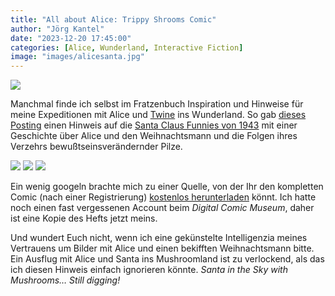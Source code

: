 ```yaml
---
title: "All about Alice: Trippy Shrooms Comic"
author: "Jörg Kantel"
date: "2023-12-20 17:45:00"
categories: [Alice, Wunderland, Interactive Fiction]
image: "images/alicesanta.jpg"
---
```


[![](images/alicesanta-b.jpg)](https://digitalcomicmuseum.com/preview/index.php?did=19540&page=5)

Manchmal finde ich selbst im Fratzenbuch Inspiration und Hinweise für meine Expeditionen mit Alice und [Twine](https://digitalcomicmuseum.com/index.php?dlid=19935) ins Wunderland. So gab [dieses Posting](https://www.facebook.com/photo/?fbid=772766241560916&set=a.410795121091365) einen Hinweis auf die [Santa Claus Funnies von 1943](https://digitalcomicmuseum.com/index.php?dlid=19935) mit einer Geschichte über Alice und den Weihnachtsmann und die Folgen ihres Verzehrs bewußtseinsverändernder Pilze.

[![](images/alicesanta00.jpg)](https://digitalcomicmuseum.com/preview/index.php?did=19540&page=1)&nbsp;[![](images/alicesanta01.jpg)](https://digitalcomicmuseum.com/preview/index.php?did=19540&page=5)&nbsp;[![](images/alicesanta02.jpg)](https://digitalcomicmuseum.com/preview/index.php?did=19540&page=6)

Ein wenig googeln brachte mich zu einer Quelle, von der Ihr den kompletten Comic (nach einer Registrierung) [kostenlos herunterladen](https://digitalcomicmuseum.com/index.php?dlid=19935) könnt. Ich hatte noch einen fast vergessenen Account beim *Digital Comic Museum*, daher ist eine Kopie des Hefts jetzt meins.

Und wundert Euch nicht, wenn ich eine gekünstelte Intelligenzia meines Vertrauens um Bilder mit Alice und einen bekifften Weihnachtsmann bitte. Ein Ausflug mit Alice und Santa ins Mushroomland ist zu verlockend, als das ich diesen Hinweis einfach ignorieren könnte. *Santa in the Sky with Mushrooms… Still digging!*